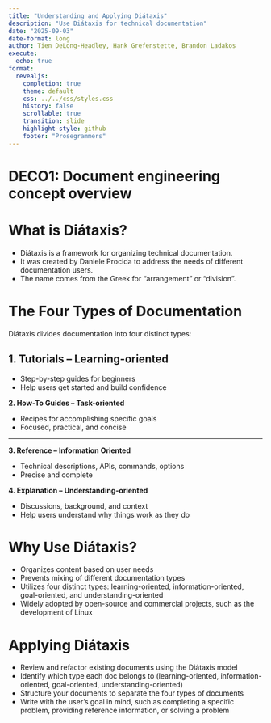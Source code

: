 ```yaml
---
title: "Understanding and Applying Diátaxis"
description: "Use Diátaxis for technical documentation"
date: "2025-09-03"
date-format: long
author: Tien DeLong-Headley, Hank Grefenstette, Brandon Ladakos
execute:
  echo: true
format:
  revealjs:
    completion: true
    theme: default
    css: ../../css/styles.css
    history: false
    scrollable: true
    transition: slide
    highlight-style: github
    footer: "Prosegrammers"
---
```


# DECO1: Document engineering concept overview

# What is Diátaxis?

- Diátaxis is a framework for organizing technical documentation.
- It was created by Daniele Procida to address the needs of different documentation users.
- The name comes from the Greek for "arrangement" or "division".

# The Four Types of Documentation

Diátaxis divides documentation into four distinct types:


## 1. Tutorials – Learning-oriented

- Step-by-step guides for beginners
- Help users get started and build confidence

__2. How-To Guides – Task-oriented__

- Recipes for accomplishing specific goals
- Focused, practical, and concise

---

__3. Reference – Information Oriented__

- Technical descriptions, APIs, commands, options
- Precise and complete

__4. Explanation – Understanding-oriented__

- Discussions, background, and context
- Help users understand why things work as they do

# Why Use Diátaxis?

- Organizes content based on user needs
- Prevents mixing of different documentation types
- Utilizes four distinct types: learning-oriented, information-oriented, goal-oriented, and understanding-oriented
- Widely adopted by open-source and commercial projects, such as the development of Linux

# Applying Diátaxis

- Review and refactor existing documents using the Diátaxis model
- Identify which type each doc belongs to (learning-oriented, information-oriented, goal-oriented, understanding-oriented)
- Structure your documents to separate the four types of documents
- Write with the user's goal in mind, such as completing a specific problem, providing reference information, or solving a problem